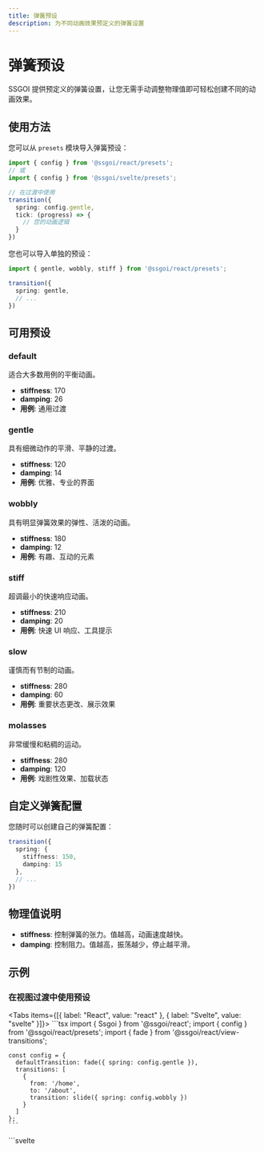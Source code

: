 ```yaml
---
title: 弹簧预设
description: 为不同动画效果预定义的弹簧设置
---
```


# 弹簧预设

SSGOI 提供预定义的弹簧设置，让您无需手动调整物理值即可轻松创建不同的动画效果。

## 使用方法

您可以从 `presets` 模块导入弹簧预设：

```typescript
import { config } from '@ssgoi/react/presets';
// 或
import { config } from '@ssgoi/svelte/presets';

// 在过渡中使用
transition({
  spring: config.gentle,
  tick: (progress) => {
    // 您的动画逻辑
  }
})
```

您也可以导入单独的预设：

```typescript
import { gentle, wobbly, stiff } from '@ssgoi/react/presets';

transition({
  spring: gentle,
  // ...
})
```

## 可用预设

### default
适合大多数用例的平衡动画。
- **stiffness**: 170
- **damping**: 26
- **用例**: 通用过渡

### gentle
具有细微动作的平滑、平静的过渡。
- **stiffness**: 120
- **damping**: 14
- **用例**: 优雅、专业的界面

### wobbly
具有明显弹簧效果的弹性、活泼的动画。
- **stiffness**: 180
- **damping**: 12
- **用例**: 有趣、互动的元素

### stiff
超调最小的快速响应动画。
- **stiffness**: 210
- **damping**: 20
- **用例**: 快速 UI 响应、工具提示

### slow
谨慎而有节制的动画。
- **stiffness**: 280
- **damping**: 60
- **用例**: 重要状态更改、展示效果

### molasses
非常缓慢和粘稠的运动。
- **stiffness**: 280
- **damping**: 120
- **用例**: 戏剧性效果、加载状态

## 自定义弹簧配置

您随时可以创建自己的弹簧配置：

```typescript
transition({
  spring: {
    stiffness: 150,
    damping: 15
  },
  // ...
})
```

## 物理值说明

- **stiffness**: 控制弹簧的张力。值越高，动画速度越快。
- **damping**: 控制阻力。值越高，振荡越少，停止越平滑。

## 示例

### 在视图过渡中使用预设

<Tabs items={[{ label: "React", value: "react" }, { label: "Svelte", value: "svelte" }]}>
  <TabPanel value="react">
    ```tsx
    import { Ssgoi } from '@ssgoi/react';
    import { config } from '@ssgoi/react/presets';
    import { fade } from '@ssgoi/react/view-transitions';

    const config = {
      defaultTransition: fade({ spring: config.gentle }),
      transitions: [
        {
          from: '/home',
          to: '/about',
          transition: slide({ spring: config.wobbly })
        }
      ]
    };
    ```
  </TabPanel>
  <TabPanel value="svelte">
    ```svelte
    <script>
      import { Ssgoi } from '@ssgoi/svelte';
      import { config } from '@ssgoi/svelte/presets';
      import { fade, slide } from '@ssgoi/svelte/view-transitions';

      const config = {
        defaultTransition: fade({ spring: config.gentle }),
        transitions: [
          {
            from: '/home',
            to: '/about',
            transition: slide({ spring: config.wobbly })
          }
        ]
      };
    </script>

    <Ssgoi {config}>
      <slot />
    </Ssgoi>
    ```
  </TabPanel>
</Tabs>

### 在元素过渡中使用预设

<Tabs items={[{ label: "React", value: "react" }, { label: "Svelte", value: "svelte" }]}>
  <TabPanel value="react">
    ```tsx
    import { transition } from '@ssgoi/react';
    import { config } from '@ssgoi/react/presets';

    const fadeIn = transition({
      spring: config.slow,
      tick: (progress) => ({
        opacity: progress,
        transform: `translateY(${(1 - progress) * 20}px)`
      })
    });
    ```
  </TabPanel>
  <TabPanel value="svelte">
    ```svelte
    <script>
      import { transition } from '@ssgoi/svelte';
      import { config } from '@ssgoi/svelte/presets';

      const fadeIn = {
        spring: config.slow,
        tick: (progress) => ({
          opacity: progress,
          transform: `translateY(${(1 - progress) * 20}px)`
        })
      };
    </script>

    <div use:transition={{ key: 'fade-in', ...fadeIn }}>
      内容
    </div>
    ```
  </TabPanel>
</Tabs>